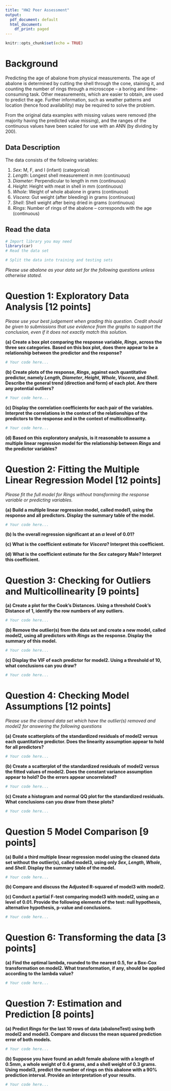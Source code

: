 ---
title: "HW2 Peer Assessment"
output:
  pdf_document: default
  html_document:
    df_print: paged
---

```{r setup, include=FALSE}
knitr::opts_chunk$set(echo = TRUE)
```

# Background

Predicting the age of abalone from physical measurements. The age of abalone is determined by cutting the shell through the cone, staining it, and counting the number of rings through a microscope -- a boring and time-consuming task. Other measurements, which are easier to obtain, are used to predict the age. Further information, such as weather patterns and location (hence food availability) may be required to solve the problem.

From the original data examples with missing values were removed (the majority having the predicted value missing), and the ranges of the continuous values have been scaled for use with an ANN (by dividing by 200).

## Data Description

The data consists of the following variables:

1. *Sex*: M, F, and I (infant) (categorical)
1. *Length*: Longest shell measurement in mm (continuous)
1. *Diameter*: Perpendicular to length in mm (continuous)
1. *Height*: Height with meat in shell in mm (continuous)
1. *Whole*: Weight of whole abalone in grams (continuous)
1. *Viscera*: Gut weight (after bleeding) in grams (continuous)
1. *Shell*: Shell weight after being dried in grams (continuous)
1. *Rings*: Number of rings of the abalone -- corresponds with the age (continuous)


## Read the data

```{r}
# Import library you may need
library(car)
# Read the data set

# Split the data into training and testing sets

```

*Please use abalone as your data set for the following questions unless otherwise stated.*

# Question 1: Exploratory Data Analysis [12 points]

*Please use your best judgement when grading this question. Credit should be given to submissions that use evidence from the graphs to support the conclusion, even if it does not exactly match this solution.*

**(a) Create a box plot comparing the response variable, *Rings*, across the three sex categories.  Based on this box plot, does there appear to be a relationship between the predictor and the response?**

```{r}
# Your code here...

```


**(b) Create plots of the response, *Rings*, against each quantitative predictor, namely *Length*, *Diameter*, *Height*, *Whole*, *Viscera*, and *Shell*.  Describe the general trend (direction and form) of each plot.  Are there any potential outliers?**

```{r}
# Your code here...

```


**(c) Display the correlation coefficients for each pair of the variables. Interpret the correlations in the context of the relationships of the predictors to the response and in the context of multicollinearity.**

```{r}
# Your code here...

```


**(d) Based on this exploratory analysis, is it reasonable to assume a multiple linear regression model for the relationship between *Rings* and the predictor variables?**


# Question 2: Fitting the Multiple Linear Regression Model [12 points]

*Please fit the full model for Rings without transforming the response variable or predicting variables.*

**(a) Build a multiple linear regression model, called model1, using the response and all predictors.  Display the summary table of the model.**

```{r}
# Your code here...

```


**(b) Is the overall regression significant at an $\alpha$ level of 0.01?**


**(c) What is the coefficient estimate for *Viscera*? Interpret this coefficient.**


**(d) What is the coefficient estimate for the *Sex* category Male? Interpret this coefficient.**


# Question 3: Checking for Outliers and Multicollinearity [9 points]

**(a) Create a plot for the Cook's Distances. Using a threshold Cook's Distance of 1, identify the row numbers of any outliers.**

```{r}
# Your code here...

```


**(b) Remove the outlier(s) from the data set and create a new model, called model2, using all predictors with *Rings* as the response.  Display the summary of this model.**

```{r}
# Your code here...

```


**(c) Display the VIF of each predictor for model2. Using a threshold of 10, what conclusions can you draw?**

```{r}
# Your code here...

```


# Question 4: Checking Model Assumptions [12 points]

*Please use the cleaned data set which have the outlier(s) removed and model2 for answering the following questions*

**(a) Create scatterplots of the standardized residuals of model2 versus each quantitative predictor. Does the linearity assumption appear to hold for all predictors?**

```{r}
# Your code here...

```


**(b) Create a scatterplot of the standardized residuals of model2 versus the fitted values of model2.  Does the constant variance assumption appear to hold?  Do the errors appear uncorrelated?**

```{r}
# Your code here...

```


**(c) Create a histogram and normal QQ plot for the standardized residuals. What conclusions can you draw from these plots?**

```{r}
# Your code here...

```


# Question 5 Model Comparison [9 points]

**(a) Build a third multiple linear regression model using the cleaned data set without the outlier(s), called model3, using only *Sex*, *Length*, *Whole*, and *Shell*.  Display the summary table of the model.**

```{r}
# Your code here...

```


**(b) Compare and discuss the Adjusted R-squared of model3 with model2.**


**(c) Conduct a partial F-test comparing model3 with model2, using an $\alpha$ level of 0.01. Provide the following elements of the test: null hypothesis, alternative hypothesis, p-value and conclusions.**

```{r}
# Your code here...

```


# Question 6: Transforming the data [3 points]

**(a) Find the optimal lambda, rounded to the nearest 0.5, for a Box-Cox transformation on model2. What transformation, if any, should be applied according to the lambda value?**

```{r}
# Your code here...

```


# Question 7: Estimation and Prediction [8 points]

**(a) Predict *Rings* for the last 10 rows of data (abaloneTest) using both model2 and model3.  Compare and discuss the mean squared prediction error of both models.**

```{r}
# Your code here...

```


**(b) Suppose you have found an adult female abalone with a length of 0.5mm, a whole weight of 0.4 grams, and a shell weight of 0.3 grams. Using model3, predict the number of rings on this abalone with a 90% prediction interval. Provide an interpretation of your results.**

```{r}
# Your code here...

```
